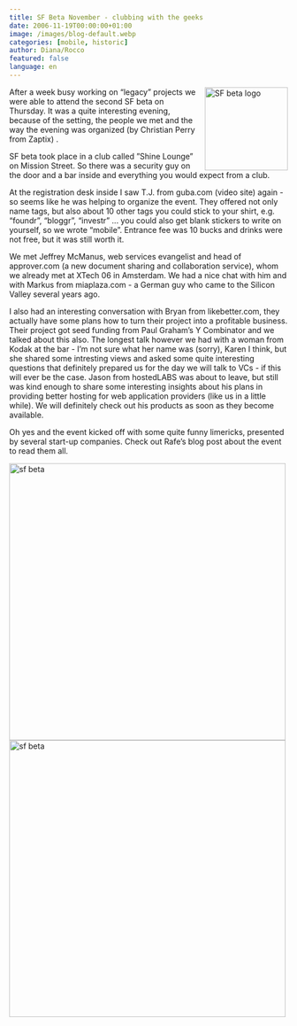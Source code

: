 ```yaml
---
title: SF Beta November - clubbing with the geeks
date: 2006-11-19T00:00:00+01:00
image: /images/blog-default.webp
categories: [mobile, historic]
author: Diana/Rocco
featured: false
language: en
---
```


<div class="entry-content">
<img style="float: right; width: 150px; margin-left: 5px" alt="SF beta logo" src="http://photos.meetup.com/photos/event/b/8/9/5/event_647253.jpeg" />After a week busy working on “legacy” projects we were able to attend the second SF beta on Thursday. It was a quite interesting evening, because of the setting, the people we met and the way the evening was organized (by Christian Perry from Zaptix) .



SF beta took place in a club called ”Shine Lounge” on Mission Street. So there was a security guy on the door and a bar inside and everything you would expect from a club.

At the registration desk inside I saw T.J. from guba.com (video site) again - so seems like he was helping to organize the event. They offered not only name tags, but also about 10 other tags you could stick to your shirt, e.g. “foundr”, “bloggr”, “investr” ... you could also get blank stickers to write on yourself, so we wrote “mobile”. Entrance fee was 10 bucks and drinks were not free, but it was still worth it.



We met Jeffrey McManus, web services evangelist and head of approver.com (a new document sharing and collaboration service), whom we already met at XTech 06 in Amsterdam. We had a nice chat with him and with Markus from miaplaza.com - a German guy who came to the Silicon Valley several years ago.

I also had an interesting conversation with Bryan from likebetter.com, they actually have some plans how to turn their project into a profitable business. Their project got seed funding from Paul Graham’s Y Combinator and we talked about this also. The longest talk however we had with a woman from Kodak at the bar - I’m not sure what her name was (sorry), Karen I think, but she shared some intresting views and asked some quite interesting questions that definitely prepared us for the day we will talk to VCs - if this will ever be the case. Jason from hostedLABS was about to leave, but still was kind enough to share some interesting insights about his plans in providing better hosting for web application providers (like us in a little while). We will definitely check out his products as soon as they become available.



Oh yes and the event kicked off with some quite funny limericks, presented by several start-up companies. Check out Rafe’s blog post about the event to read them all.

<img alt="sf beta" id="image62" style="width: 500px" src="http://pavingways.com/wp-content/uploads/CIMG4199.jpg" /><img alt="sf beta" id="image63" style="width: 500px" src="http://pavingways.com/wp-content/uploads/CIMG4200.jpg" />
</div>

